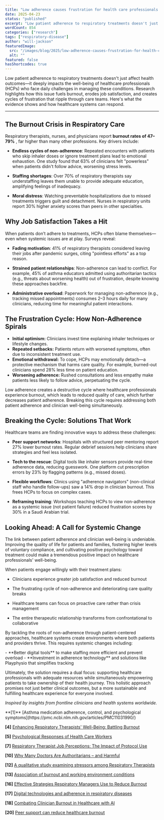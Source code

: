 ```yaml
---
title: "Low adherence causes frustration for health care professionals too!"
date: 2025-04-23
status: "published"
excerpt: "Low patient adherence to respiratory treatments doesn't just affect health outcomes—it deeply impacts the well-being of healthcare professionals (HCPs) who face daily challenges in managing these conditions. Research highlights how this issue fuels burnout, erodes job satisfaction, and creates cycles of frustration that ripple through care teams."
wordCount: 854
categories: ["research"]
tags: ["respiratory-disease"]
author: "will-jackson"
featuredImage:
  src: "/images/blog/2025/low-adherence-causes-frustration-for-health-care-professionals-too-Screenshot-2025-05-30-at-17.15.55.png"
  alt: ""
featured: false
hasShortcodes: true
---
```



Low patient adherence to respiratory treatments doesn't just affect health outcomes—it deeply impacts the well-being of healthcare professionals (HCPs) who face daily challenges in managing these conditions. Research highlights how this issue fuels burnout, erodes job satisfaction, and creates cycles of frustration that ripple through care teams. Here's what the evidence shows and how healthcare systems can respond.

<hr />

## The Burnout Crisis in Respiratory Care

Respiratory therapists, nurses, and physicians report **burnout rates of 47–79%** <InlineRef id="4" title="Enhancing Respiratory Therapists' Well-Being: Battling Burnout" url="https://pmc.ncbi.nlm.nih.gov/articles/PMC10171344/" /><InlineRef id="13" title="Association of burnout and working environment conditions" url="https://www.frontiersin.org/journals/public-health/articles/10.3389/fpubh.2024.1434472/full" />, far higher than many other professions. Key drivers include:

- **Endless cycles of non-adherence**: Repeated encounters with patients who skip inhaler doses or ignore treatment plans lead to emotional exhaustion. One study found that 63% of clinicians felt "powerless" when patients didn't follow advice, worsening stress levels<InlineRef id="12" title="A qualitative study examining stressors among Respiratory Therapists" url="https://journals.plos.org/plosone/article?id=10.1371%2Fjournal.pone.0312504" />.

- **Staffing shortages**: Over 70% of respiratory therapists say understaffing leaves them unable to provide adequate education, amplifying feelings of inadequacy<InlineRef id="4" title="Enhancing Respiratory Therapists' Well-Being: Battling Burnout" url="https://pmc.ncbi.nlm.nih.gov/articles/PMC10171344/" /><InlineRef id="16" title="Effective Strategies Respiratory Managers Use to Reduce Burnout" url="https://scholarworks.waldenu.edu/cgi/viewcontent.cgi?article=17300&context=dissertations" />.

- **Moral distress**: Watching preventable hospitalizations due to missed treatments triggers guilt and detachment. Nurses in respiratory units report 30% higher anxiety scores than peers in other specialties<InlineRef id="5" title="Psychological Responses of Health Care Workers" url="https://www.frontiersin.org/journals/psychology/articles/10.3389/fpsyg.2022.902673/full" /><InlineRef id="13" title="Association of burnout and working environment conditions" url="https://www.frontiersin.org/journals/public-health/articles/10.3389/fpubh.2024.1434472/full" />.

## Why Job Satisfaction Takes a Hit

When patients don’t adhere to treatments, HCPs often blame themselves—even when systemic issues are at play. Surveys reveal:

- **Fading motivation**: 41% of respiratory therapists considered leaving their jobs after pandemic surges, citing "pointless efforts" as a top reason<InlineRef id="12" title="A qualitative study examining stressors among Respiratory Therapists" url="https://journals.plos.org/plosone/article?id=10.1371%2Fjournal.pone.0312504" /><InlineRef id="16" title="Effective Strategies Respiratory Managers Use to Reduce Burnout" url="https://scholarworks.waldenu.edu/cgi/viewcontent.cgi?article=17300&context=dissertations" />.

- **Strained patient relationships**: Non-adherence can lead to conflict. For example, 45% of asthma educators admitted using authoritarian tactics (e.g., threats about worsening health) out of frustration, despite knowing these approaches backfire<InlineRef id="10" title="Why Many Doctors Are Authoritarians – and Harmful" url="https://www.madinamerica.com/2019/02/doctors-authoritarians-harmful/" /><InlineRef id="12" title="A qualitative study examining stressors among Respiratory Therapists" url="https://journals.plos.org/plosone/article?id=10.1371%2Fjournal.pone.0312504" />.

- **Administrative overload**: Paperwork for managing non-adherence (e.g., tracking missed appointments) consumes 2–3 hours daily for many clinicians, reducing time for meaningful patient interactions<InlineRef id="7" title="Respiratory Therapist Job Perceptions: The Impact of Protocol Use" url="https://rc.rcjournal.com/content/60/11/1556" /><InlineRef id="18" title="Combating Clinician Burnout in Healthcare with AI" url="https://www.motics.ai/blog/combating-clinician-burnout-in-healthcare-with-ai-causes-impact-and-solutions" />.

## The Frustration Cycle: How Non-Adherence Spirals

- **Initial optimism:** Clinicians invest time explaining inhaler techniques or lifestyle changes.
- **Repeated setbacks:** Patients return with worsened symptoms, often due to inconsistent treatment use.
- **Emotional withdrawal:** To cope, HCPs may emotionally detach—a protective mechanism that harms care quality. For example, burned-out clinicians spend 28% less time on patient education<InlineRef id="4" title="Enhancing Respiratory Therapists' Well-Being: Battling Burnout" url="https://pmc.ncbi.nlm.nih.gov/articles/PMC10171344/" /><InlineRef id="13" title="Association of burnout and working environment conditions" url="https://www.frontiersin.org/journals/public-health/articles/10.3389/fpubh.2024.1434472/full" />.
- **Worsening adherence:** Rushed consultations and less empathy make patients less likely to follow advice, perpetuating the cycle<InlineRef id="5" title="Psychological Responses of Health Care Workers" url="https://www.frontiersin.org/journals/psychology/articles/10.3389/fpsyg.2022.902673/full" /><InlineRef id="12" title="A qualitative study examining stressors among Respiratory Therapists" url="https://journals.plos.org/plosone/article?id=10.1371%2Fjournal.pone.0312504" />.

<KeyInsight>
Low adherence creates a destructive cycle where healthcare professionals experience burnout, which leads to reduced quality of care, which further decreases patient adherence. Breaking this cycle requires addressing both patient adherence and clinician well-being simultaneously.
</KeyInsight>

## Breaking the Cycle: Solutions That Work

Healthcare teams are finding innovative ways to address these challenges:

- **Peer support networks**: Hospitals with structured peer mentoring report 27% lower burnout rates. Regular debrief sessions help clinicians share strategies and feel less isolated<InlineRef id="12" title="A qualitative study examining stressors among Respiratory Therapists" url="https://journals.plos.org/plosone/article?id=10.1371%2Fjournal.pone.0312504" /><InlineRef id="20" title="Peer support can reduce healthcare burnout" url="https://nrtimes.co.uk/peer-support-can-reduce-healthcare-burnout-npstory/" />.

- **Tech to the rescue**: Digital tools like inhaler sensors provide real-time adherence data, reducing guesswork. One platform cut prescription errors by 23% by flagging patterns (e.g., missed doses)<InlineRef id="17" title="Digital technologies and adherence in respiratory diseases" url="https://pmc.ncbi.nlm.nih.gov/articles/PMC6364097/" /><InlineRef id="18" title="Combating Clinician Burnout in Healthcare with AI" url="https://www.motics.ai/blog/combating-clinician-burnout-in-healthcare-with-ai-causes-impact-and-solutions" />.

- **Flexible workflows**: Clinics using "adherence navigators" (non-clinical staff who handle follow-ups) saw a 14% drop in clinician burnout. This frees HCPs to focus on complex cases<InlineRef id="16" title="Effective Strategies Respiratory Managers Use to Reduce Burnout" url="https://scholarworks.waldenu.edu/cgi/viewcontent.cgi?article=17300&context=dissertations" /><InlineRef id="18" title="Combating Clinician Burnout in Healthcare with AI" url="https://www.motics.ai/blog/combating-clinician-burnout-in-healthcare-with-ai-causes-impact-and-solutions" />.

- **Reframing training**: Workshops teaching HCPs to view non-adherence as a systemic issue (not patient failure) reduced frustration scores by 30% in a Saudi Arabian trial<InlineRef id="1" title="Asthma medication adherence, control, and psychological symptoms" url="https://pmc.ncbi.nlm.nih.gov/articles/PMC11031990/" /><InlineRef id="13" title="Association of burnout and working environment conditions" url="https://www.frontiersin.org/journals/public-health/articles/10.3389/fpubh.2024.1434472/full" />.

<StatsCards>
  <Stat value="27%" label="Lower burnout rates with peer mentoring" color="green" />
  <Stat value="23%" label="Reduction in prescription errors with digital tools" color="emerald" />
  <Stat value="14%" label="Drop in clinician burnout with adherence navigators" color="cyan" />
</StatsCards>

## Looking Ahead: A Call for Systemic Change

The link between patient adherence and clinician well-being is undeniable. Improving the quality of life for patients and families, fostering higher levels of voluntary compliance, and cultivating positive psychology toward treatment could make a tremendous positive impact on healthcare professionals' well-being.

When patients engage willingly with their treatment plans:

- Clinicians experience greater job satisfaction and reduced burnout

- The frustrating cycle of non-adherence and deteriorating care quality breaks

- Healthcare teams can focus on proactive care rather than crisis management

- The entire therapeutic relationship transforms from confrontational to collaborative

By tackling the roots of non-adherence through patient-centered approaches, healthcare systems create environments where both patients and providers thrive. This requires systemic changes including:

<Callout type="info" title="Key Solutions for Healthcare Systems">
- **Better digital tools** to make staffing more efficient and prevent overload
- **Investment in adherence technology** and solutions like Playphysio that simplifies tracking
</Callout>

Ultimately, the solution requires a dual focus: supporting healthcare professionals with adequate resources while simultaneously empowering patients to take ownership of their health journey. This holistic approach promises not just better clinical outcomes, but a more sustainable and fulfilling healthcare experience for everyone involved.

*Inspired by insights from frontline clinicians and health systems worldwide.*

<References>
**[1]** [Asthma medication adherence, control, and psychological symptoms](https://pmc.ncbi.nlm.nih.gov/articles/PMC11031990/)

**[4]** [Enhancing Respiratory Therapists' Well-Being: Battling Burnout](https://pmc.ncbi.nlm.nih.gov/articles/PMC10171344/)

**[5]** [Psychological Responses of Health Care Workers](https://www.frontiersin.org/journals/psychology/articles/10.3389/fpsyg.2022.902673/full)

**[7]** [Respiratory Therapist Job Perceptions: The Impact of Protocol Use](https://rc.rcjournal.com/content/60/11/1556)

**[10]** [Why Many Doctors Are Authoritarians – and Harmful](https://www.madinamerica.com/2019/02/doctors-authoritarians-harmful/)

**[12]** [A qualitative study examining stressors among Respiratory Therapists](https://journals.plos.org/plosone/article?id=10.1371%2Fjournal.pone.0312504)

**[13]** [Association of burnout and working environment conditions](https://www.frontiersin.org/journals/public-health/articles/10.3389/fpubh.2024.1434472/full)

**[16]** [Effective Strategies Respiratory Managers Use to Reduce Burnout](https://scholarworks.waldenu.edu/cgi/viewcontent.cgi?article=17300&context=dissertations)

**[17]** [Digital technologies and adherence in respiratory diseases](https://pmc.ncbi.nlm.nih.gov/articles/PMC6364097/)

**[18]** [Combating Clinician Burnout in Healthcare with AI](https://www.motics.ai/blog/combating-clinician-burnout-in-healthcare-with-ai-causes-impact-and-solutions)

**[20]** [Peer support can reduce healthcare burnout](https://nrtimes.co.uk/peer-support-can-reduce-healthcare-burnout-npstory/)
</References>